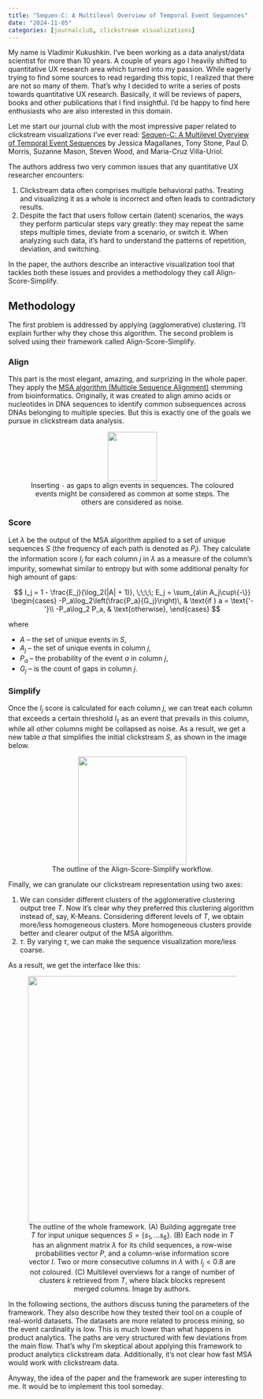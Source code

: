 ```yaml
---
title: "Sequen-C: A Multilevel Overview of Temporal Event Sequences"
date: "2024-11-05"
categories: [journalclub, clickstream visualizations]
---
```


My name is Vladimir Kukushkin. I've been working as a data analyst/data scientist for more than 10 years. A couple of years ago I heavily shifted to quantitative UX research area which turned into my passion. While eagerly trying to find some sources to read regarding this topic, I realized that there are not so many of them. That's why I decided to write a series of posts towards quantitative UX research. Basically, it will be reviews of papers, books and other publications that I find insightful. I'd be happy to find here enthusiasts who are also interested in this domain.

Let me start our journal club with the most impressive paper related to clickstream visualizations I've ever read: [Sequen-C: A Multilevel Overview of Temporal Event Sequences](https://arxiv.org/abs/2108.03043) by Jessica Magallanes, Tony Stone, Paul D. Morris, Suzanne Mason, Steven Wood, and Maria-Cruz Villa-Uriol.

The authors address two very common issues that any quantitative UX researcher encounters:

1. Clickstream data often comprises multiple behavioral paths. Treating and visualizing it as a whole is incorrect and often leads to contradictory results.
2. Despite the fact that users follow certain (latent) scenarios, the ways they perform particular steps vary greatly: they may repeat the same steps multiple times, deviate from a scenario, or switch it. When analyzing such data, it's hard to understand the patterns of repetition, deviation, and switching.

In the paper, the authors describe an interactive visualization tool that tackles both these issues and provides a methodology they call Align-Score-Simplify.

## Methodology
The first problem is addressed by applying (agglomerative) clustering. I'll explain further why they chose this algorithm. The second problem is solved using their framework called Align-Score-Simplify.

### Align
This part is the most elegant, amazing, and surprizing in the whole paper. They apply the [MSA algorithm (Multiple Sequence Alignment)](https://en.wikipedia.org/wiki/Multiple_sequence_alignment) stemming from bioinformatics. Originally, it was created to align amino acids or nucleotides in DNA sequences to identify common subsequences across DNAs belonging to multiple species. But this is exactly one of the goals we pursue in clickstream data analysis.

<figure><center>
<img src="MSA_example.png" height=100>
<figcaption>Inserting `-` as gaps to align events in sequences. The coloured events might be considered as common at some steps. The others are considered as noise.</figcaption>
</center></figure>

### Score

Let $\lambda$ be the output of the MSA algorithm applied to a set of unique sequences $S$ (the frequency of each path is denoted as $P_i$). They calculate the information score $I_j$ for each column $j$ in $\lambda$ as a measure of the column's impurity, somewhat similar to entropy but with some additional penalty for high amount of gaps:

$$
I_j = 1 - \frac{E_j}{\log_2(|A| + 1)}, \;\;\;\; E_j = \sum_{a\in A_j\cup\{-\}}
\begin{cases}
-P_a\log_2\left(\frac{P_a}{G_j}\right)\, & \text{if } a = \text{'-'}\\
-P_a\log_2 P_a, & \text{otherwise},
\end{cases}
$$

where

- $A$ -- the set of unique events in $S$,
- $A_j$ -- the set of unique events in column $j$,
- $P_a$ -- the probability of the event $a$ in column $j$,
- $G_j$ -- is the count of gaps in column $j$.

### Simplify 
Once the $I_j$ score is calculated for each column $j$, we can treat each column that exceeds a certain threshold $I_\tau$ as an event that prevails in this column, while all other columns might be collapsed as noise. As a result, we get a new table $\alpha$ that simplifies the initial clickstream $S$, as shown in the image below.

<figure><center>
<img src="simplified_clickstream.png" height=220>
<figcaption>The outline of the Align-Score-Simplify workflow.</figcaption>
</center></figure>

Finally, we can granulate our clickstream representation using two axes:

1. We can consider different clusters of the agglomerative clustering output tree $T$. Now it's clear why they preferred this clustering algorithm instead of, say, K-Means. Considering different levels of $T$, we obtain more/less homogeneous clusters. More homogeneous clusters provide better and clearer output of the MSA algorithm.
2. $\tau$. By varying $\tau$, we can make the sequence visualization more/less coarse.

As a result, we get the interface like this:

<figure><center>
<img src="framework_outline.png" height=500>
<figcaption>The outline of the whole framework. (A) Building aggregate tree $T$ for input unique sequences $S = \{s_1, ...s_6\}$. (B) Each node in $T$ has an alignment matrix $\lambda$ for its child sequences, a row-wise probabilities vector $P$, and a column-wise information score vector $I$. Two or more consecutive columns in $\lambda$ with $I_j < 0.8$ are not coloured. (C) Multilevel overviews for a range of number of clusters $k$ retrieved from $T$, where black blocks represent merged columns. Image by authors.</figcaption>
</center></figure>

In the following sections, the authors discuss tuning the parameters of the framework. They also describe how they tested their tool on a couple of real-world datasets. The datasets are more related to process mining, so the event cardinality is low. This is much lower than what happens in product analytics. The paths are very structured with few deviations from the main flow. That's why I'm skeptical about applying this framework to product analytics clickstream data. Additionally, it's not clear how fast MSA would work with clickstream data.

Anyway, the idea of the paper and the framework are super interesting to me. It would be to implement this tool someday.
